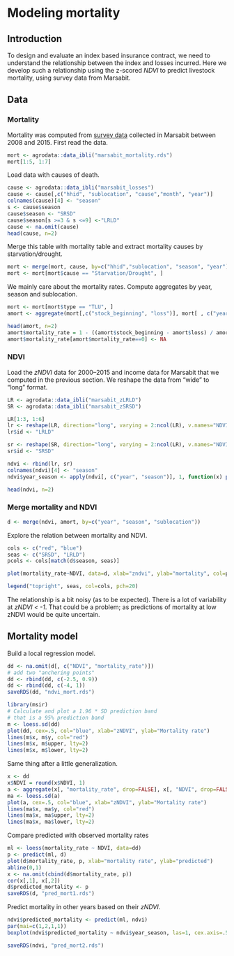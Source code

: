# Modeling mortality

## Introduction

To design and evaluate an index based insurance contract, we need to understand the relationship between the index and losses incurred. Here we develop such a relationship using the z-scored *NDVI* to predict livestock mortality, using survey data from Marsabit. 


## Data 

### Mortality

Mortality was computed from [survey data](http://data.ilri.org/portal/dataset/ibli-marsabit-r1) collected in Marsabit between 2008 and 2015. First read the data.

```r
mort <- agrodata::data_ibli("marsabit_mortality.rds")
mort[1:5, 1:7]
```

Load data with causes of death.

```r
cause <- agrodata::data_ibli("marsabit_losses")
cause <- cause[,c("hhid", "sublocation", "cause","month", "year")]
colnames(cause)[4] <- "season"
s <- cause$season
cause$season <- "SRSD"
cause$season[s >=3 & s <=9] <-"LRLD"
cause <- na.omit(cause)
head(cause, n=2)

```

Merge this table with mortality table and extract mortality causes by starvation/drought.

```r
mort <- merge(mort, cause, by=c("hhid","sublocation", "season", "year"))
mort <- mort[mort$cause == "Starvation/Drought", ]

```

We mainly care about the mortality rates. Compute aggregates by year, season and sublocation.

```r
mort <- mort[mort$type == "TLU", ]
amort <- aggregate(mort[,c("stock_beginning", "loss")], mort[ , c("year", "season", "sublocation")], sum, na.rm=TRUE)

head(amort, n=2)
amort$mortality_rate = 1 - ((amort$stock_beginning - amort$loss) / amort$stock_beginning )
amort$mortality_rate[amort$mortality_rate==0] <- NA
```

### NDVI

Load the *zNDVI* data for 2000--2015 and income data for Marsabit that we computed in the previous section. We reshape the data from "wide" to "long" format. 

```r
LR <- agrodata::data_ibli("marsabit_zLRLD")
SR <- agrodata::data_ibli("marsabit_zSRSD")

LR[1:3, 1:6]
lr <- reshape(LR, direction="long", varying = 2:ncol(LR), v.names="NDVI", timevar="year", times=2000:2015)
lr$id <- "LRLD"

sr <- reshape(SR, direction="long", varying = 2:ncol(LR), v.names="NDVI", timevar="year", times=2000:2015)
sr$id <- "SRSD"

ndvi <- rbind(lr, sr)
colnames(ndvi)[4] <- "season"
ndvi$year_season <- apply(ndvi[, c("year", "season")], 1, function(x) paste(x, collapse="_"))

head(ndvi, n=2)
```


### Merge mortality and NDVI

```r
d <- merge(ndvi, amort, by=c("year", "season", "sublocation"))
```

Explore the relation between mortality and NDVI.

```r
cols <- c("red", "blue")
seas <- c("SRSD", "LRLD")
pcols <- cols[match(d$season, seas)]

plot(mortality_rate~NDVI, data=d, xlab="zndvi", ylab="mortality", col=pcols, pch=20)

legend("topright", seas, col=cols, pch=20)

```

The relationship is a bit noisy (as to be expected). There is a lot of variability at *zNDVI < -1*. That could be a problem; as predictions of mortality at low zNDVI would be quite uncertain.


## Mortality model

Build a local regression model.

```r
dd <- na.omit(d[, c("NDVI", "mortality_rate")])
# add two "anchering points"
dd <- rbind(dd, c(-2.5, 0.9))
dd <- rbind(dd, c(-4, 1))
saveRDS(dd, "ndvi_mort.rds")

library(msir)
# Calculate and plot a 1.96 * SD prediction band
# that is a 95% prediction band
m <- loess.sd(dd)
plot(dd, cex=.5, col="blue", xlab="zNDVI", ylab="Mortality rate")
lines(m$x, m$y, col="red")
lines(m$x, m$upper, lty=2)
lines(m$x, m$lower, lty=2)
```


Same thing after a little generalization. 

```r
x <- dd
x$NDVI = round(x$NDVI, 1)
a <- aggregate(x[, "mortality_rate", drop=FALSE], x[, "NDVI", drop=FALSE], mean)
ma <- loess.sd(a)
plot(a, cex=.5, col="blue", xlab="zNDVI", ylab="Mortality rate")
lines(ma$x, ma$y, col="red")
lines(ma$x, ma$upper, lty=2)
lines(ma$x, ma$lower, lty=2)
```


Compare predicted with observed mortality rates

```r
ml <- loess(mortality_rate ~ NDVI, data=dd)
p <- predict(ml, d)
plot(d$mortality_rate, p, xlab="mortality rate", ylab="predicted")
abline(0,1)
x <- na.omit(cbind(d$mortality_rate, p))
cor(x[,1], x[,2])
d$predicted_mortality <- p
saveRDS(d, "pred_mort1.rds")
```

Predict mortality in other years based on their *zNDVI*.

```r
ndvi$predicted_mortality <- predict(ml, ndvi)
par(mai=c(1,2,1,1))
boxplot(ndvi$predicted_mortality ~ ndvi$year_season, las=1, cex.axis=.5, horizontal=TRUE, xlab="zNDVI predicted Mortality rate", ylab="", cex=.25, col=rainbow(32))

saveRDS(ndvi, "pred_mort2.rds")
```






